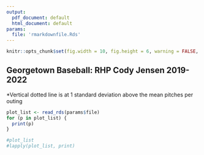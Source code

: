 ```yaml
---
output:
  pdf_document: default
  html_document: default
params:
  file: 'rmarkdownfile.Rds'
---
```

```r
knitr::opts_chunk$set(fig.width = 10, fig.height = 6, warning = FALSE, echo = FALSE)
```

## Georgetown Baseball: RHP Cody Jensen 2019-2022
*Vertical dotted line is at 1 standard deviation above the mean pitches per outing

```r
plot_list <- read_rds(params$file)
for (p in plot_list) {
  print(p)
}

#plot_list
#lapply(plot_list, print)
```

